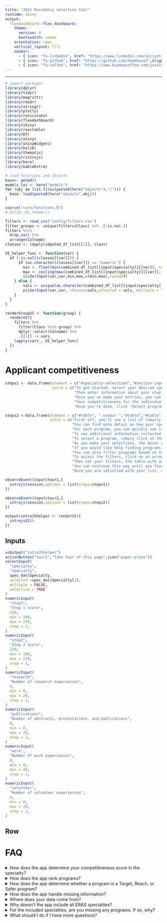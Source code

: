 ```yaml
---
title: "2021 Residency selection tool"
runtime: shiny
output:
  flexdashboard::flex_dashboard:
    theme:
      version: 4
      bootswatch: cosmo
    orientation: rows
    vertical_layout: fill
    navbar:
      - { icon: "fa-linkedin", href: "https://www.linkedin.com/in/justin-leder-3401904b/",align: right}
      - { icon: "fa-github", href: "https://github.com/homebase3",align: right}
      - { icon: "fa-coffee", href: "https://www.buymeacoffee.com/justinleder",align: right}
---
```


<style>
.html-widget.gauge {
  height: 100%; /*or try sth like 320px instead of 100%, whatever you prefer*/
}

.html-widget.gauge svg {
  height: 100%; /*or try sth like 320px instead of 100%, whatever you prefer*/
  margin-top: 0px;
  margin-bottom: 0px;
}

.btn-1 {
  background-color: #1F2041;
  color: #fff;
}
.btn-2 {
  background-color: #4B3F72;
  color: #fff;
}
.btn-3 {
  background-color: #119DA4;
  color: #fff;
}
.btn-4 {
  background-color: #19647E;
  color: #fff;
}

hr {
  border-top: none !important;
}

button {
  margin-bottom: 5px;
}

.accordion {
  background-color: #eee;
  color: #444;
  cursor: pointer;
  padding: 18px;
  width: 100%;
  text-align: left;
  border: none;
  outline: none;
  transition: 0.4s;
}

/* Add a background color to the button if it is clicked on (add the .active class with JS), and when you move the mouse over it (hover) */
.active1, .accordion:hover {
  background-color: #ccc;
}

/* Style the accordion panel. Note: hidden by default */
.panel1 {
  padding: 0 18px;
  background-color: white;
  display: none;
  overflow: hidden;
}

.accordion:after {
  content: '\02795'; /* Unicode character for "plus" sign (+) */
  font-size: 13px;
  color: #777;
  float: right;
  margin-left: 5px;
}

.active1:after {
  content: "\2796"; /* Unicode character for "minus" sign (-) */
}

</style>
<script>
var acc = document.getElementsByClassName("accordion");
var i;

for (i = 0; i < acc.length; i++) {
  acc[i].addEventListener("click", function() {
    /* Toggle between adding and removing the "active1" class,
    to highlight the button that controls the panel */
    this.classList.toggle("active1");

    /* Toggle between hiding and showing the active panel */
    var panel = this.nextElementSibling;
    if (panel.style.display === "block") {
      panel.style.display = "none";
    } else {
      panel.style.display = "block";
    }
  });
}
</script>

---

```r
# import packages
library(dplyr)
library(tidyr)
library(magrittr)
library(readr)
library(stringr)
library(plotly)
library(reticulate)
library(flexdashboard)
library(shiny)
library(reactable)
library(DT)
library(shiny)
library(shinyWidgets)
library(bslib)
library(thematic)
library(rintrojs)
library(here)
library(kableExtra)

# load functions and objects
base<- getwd()
models_loc <- here("models")
for (obj in list.files(paste0(here("objects"),"/"))) {
  base::load(paste0(here("objects",obj)))
}

source("core/functions.R")
# bslib::bs_themer()
```

<!-- ```{python import_models, context="setup", include = FALSE} -->
<!-- import turicreate as tc -->
<!-- models = dict() -->
<!-- for key in r.dat_list.keys(): -->
<!--   models[key] = tc.load_model(r.models_loc + '/' + key + '/') -->
<!-- ``` -->

```r
filters <- read_csv("config/filters.csv")
filter_groups <- unique(filters$Class) %>% .[!is.na(.)]
filters %<>%
  drop_na() %>%
  arrange(Colname)
classes <- lapply(imputed_df_list[[1]], class)
```

```r
UI_helper_func <- function(var) {
  if (!is.null(classes[[var]])) {
      if (as.character(classes[[var]]) == "numeric") {
        min <- floor(min(combined_df_list[[input$specialty]][[var]], na.rm = T))
        max <- ceiling(max(combined_df_list[[input$specialty]][[var]], na.rm = T))
        sliderInput(var,var,min,max,c(min,max),round=T)
    } else {
        vals <- unique(as.character(combined_df_list[[input$specialty]][[var]]))
        pickerInput(var,var, choices=vals,selected = vals, multiple = T, options=list(`liveSearch` = T, `actions-box` = TRUE,size = 10, `selected-text-format` = "count > 3"))
    }
  }
}

renderGroupUI <- function(group) {
  renderUI({
    filters %>%
      filter(Class %in% group) %>%
      dplyr::select(Colname) %>%
      .[[1]] -> vars_
    lapply(vars_, UI_helper_func)
  })
}
```

Applicant competitiveness
=======================

```r

steps1 <- data.frame(element = c("#specialty-selectized","#section-inputs","#section-overall-score","#step1Gauge", ".navbar"),
                     intro = c("To get started, select your desired specialty.",
                               "Then enter information about your step scores. Please note that these values are not logged or saved, and no one will have access to them other than you.",
                               "Once you've made your entries, you can see an assessment of your competitiveness in that specialty here versus matched applicants in the prior few years. This aggregates your scores on each individual components based on their relative importance accroding to program director surveys in your chosen specialty.",
                               "Your competitiveness for the individual components can also be found below. For example, this is your score based on your step 1 score alone",
                               "Once you're done, click 'Select programs' in the navbar to move to the next section. Give it a few seconds to load :)"))

steps2 <-data.frame(element = c("#table", ".navbar ","#table","#table","#table","#section-row-2",".btn",".section-inputs2","#UIProgram_basics","#UIProgram_basics","#UIProgram_basics","#UIbuttons"),
                    intro = c("First off, you'll see a list of (nearly) every program in your specialty. Programs are bucketted into \"Reach\", \"Target\", and \"Safer\" based on (1) your competitiveness in the specialty and (2) our assessment of the program based on applicant competitiveness, research quality, teaching quality, and patient outcomes. The initial order of the programs is based on this rank list, with the top program at the top.",
                              "You can find more detail on how your specialty was ranked by clicking \"More info on specialty ranking\" in the Navbar.",
                              "For each program, you can quickly see its details as well as links to all major relevant sites, including the Program website itself, Freida, AAMC, and Doximity where available.",
                              "To see additional information collected on an individual program, click the plus sign at the right of the table.",
                              "To select a program, simply click on the row in the table and it will highlight.",
                              "As you make your selections, the boxes at the top of the page will keep a tally of how many programs you've selected and at what level of competitiveness to help you craft a full, well-balanced program portfolio",
                              "If you would like help finding programs, click the \"Make recommendations and resort\" button. This will make recommendations based on a machine learning algorithm that tries to find similarities between your current selections and the other remaining programs. Once this loads, your current selections will be at the top, then the programs will be listed in the order of recommendation. I.e. the top recommended program will be first after your current selections.",
                              "You can also filter programs based on the menus contained below. These include all the traditional filters (e.g. Geography), but also some unique ones, including weather, cost of living, county health characteristics, and county divserity. We hope you find these useful.",
                              "To access the filters, click on an arrow to open the respective menu",
                              "Then set your filters, the table with automatically adjust, and don't worry, your prior selections will be saved, even if the filter removes them",
                              "You can continue this way until you find all your programs",
                              "Once you are satisfied with your list, click \"Download selections\" to dowload a csv file with all of the information about your chosen programs. Please note that the app will not save your selections ion, so make sure to do this to keep a record of your selection. Otherwise, you'll be starting from scratch the next time you open the app."))

observeEvent(input$tour1,{
  introjs(session,options = list(steps=steps1))
})

observeEvent(input$tour2,{
  introjs(session,options = list(steps=steps2))
})
```

```r
output$introJShelper <- renderUI({
  introjsUI()
})
```

Inputs {.sidebar}
------
```r
uiOutput("introJShelper")
actionButton("tour1","Take tour of this page",icon("paper-plane"))
selectInput(
  "specialty",
  "Specialty",
  spec_dat$Specialty,
  selected =spec_dat$Specialty[1],
  multiple = FALSE,
  selectize = TRUE
)
numericInput(
  "step1",
  "Step 1 score",
  220,
  min = 190,
  max = 270,
  step = 1,
)
numericInput(
  "step2",
  "Step 2 score",
  220,
  min = 190,
  max = 270,
  step = 1,
)
numericInput(
  "research",
  "Number of research experiences",
  0,
  min = 0,
  max = 20,
  step = 1,
)
numericInput(
  "publications",
  "Number of abstracts, presentations, and publications",
  0,
  min = 0,
  max = 20,
  step = 1,
)
numericInput(
  "work",
  "Number of work experiences",
  0,
  min = 0,
  max = 20,
  step = 1,
)
numericInput(
  "volunteer",
  "Number of volunteer experiences",
  0,
  min = 0,
  max = 20,
  step = 1,
)
```

Row {data-height=300}
----

<!-- ### Overall score -->
<!-- ```{r, context="server"} -->
<!-- output$valuebox <- renderValueBox({ -->
<!--   c(input$step1, input$step2, input$research, input$publications, input$work, input$volunteer) %>% -->
<!--     score_overall(., input$specialty, spec_dat,dists,PD_Survey_weights) %>% -->
<!--     `*`(100) -> score -->
<!--   col <- if_else(score >= 50, "#3fb618", if_else(score >= 20, "#ff7518", "#ff0039")) -->
<!--   score %>% -->
<!--     round(.) %>% -->
<!--     scales::ordinal(.) %>% -->
<!--     tags$p(., style = "font-size: 200%; color: #fff") %>% -->
<!--     valueBox(., caption = tags$p(paste0("percentile overall in ",input$specialty),style = "font-size: 150%; color: #fff"), icon = 'fa-star', color = col, href = NULL) -->
<!-- }) -->
<!-- ``` -->

<!-- ```{r, context="render"} -->
<!-- valueBoxOutput("valuebox") -->
<!-- ``` -->

<!-- Row {data-height=300} -->
<!-- ---- -->

<!-- ### Step 1 score -->

<!-- ```{r, context="server"} -->
<!-- output$step1Gauge<- renderGauge({ -->
<!--   score_step1(input$step1,input$specialty, spec_dat,dists)%>% -->
<!--     `*`(100) %>% -->
<!--     round(.) %>% -->
<!--     gauge(.,0,100, label = "Percentile", sectors = gaugeSectors(success = c(50,100), -->
<!--                                                                 warning = c(20,50), -->
<!--                                                                 danger = c(0,20), -->
<!--                                                                 colors = c("success", "warning","danger"))) -->
<!-- }) -->
<!-- ``` -->

<!-- ```{r, context="render"} -->
<!-- gaugeOutput("step1Gauge") -->
<!-- ``` -->

<!-- ### Step 2 score -->

<!-- ```{r, context="server"} -->
<!-- output$step2Gauge <- renderGauge({ -->
<!--   score_step2(input$step2,input$specialty, spec_dat,dists)%>% -->
<!--     `*`(100) %>% -->
<!--     round(.) %>% -->
<!--     gauge(.,0,100, label = "Percentile", sectors = gaugeSectors(success = c(67,100), -->
<!--                                                                 warning = c(33,67), -->
<!--                                                                 danger = c(0,33), -->
<!--                                                                 colors = c("success", "warning","danger"))) -->
<!-- }) -->
<!-- ``` -->

<!-- ```{r, context="render"} -->
<!-- gaugeOutput("step2Gauge") -->
<!-- ``` -->

<!-- Row {data-height=400} -->
<!-- ---- -->

<!-- ### Number of research experiences -->

<!-- ```{r, context="server"} -->
<!-- output$researchGauge <- renderGauge({ -->
<!--   score_research(input$research,input$specialty, spec_dat,dists)%>% -->
<!--     `*`(100) %>% -->
<!--     round(.) %>% -->
<!--     gauge(.,0,100, label = "Percentile", sectors = gaugeSectors(success = c(67,100), -->
<!--                                                                 warning = c(33,67), -->
<!--                                                                 danger = c(0,33), -->
<!--                                                                 colors = c("success", "warning","danger"))) -->
<!-- }) -->
<!-- ``` -->

<!-- ```{r, context="render"} -->
<!-- gaugeOutput("researchGauge") -->
<!-- ``` -->

<!-- ### Number of abstracts, presentations, and publications -->

<!-- ```{r, context="server"} -->
<!-- output$publicationsGauge <- renderGauge({ -->
<!--   score_publications(input$publications,input$specialty, spec_dat,dists)%>% -->
<!--     `*`(100) %>% -->
<!--     round(.) %>% -->
<!--     gauge(.,0,100, label = "Percentile", sectors = gaugeSectors(success = c(67,100), -->
<!--                                                                 warning = c(33,67), -->
<!--                                                                 danger = c(0,33), -->
<!--                                                                 colors = c("success", "warning","danger"))) -->
<!-- }) -->
<!-- ``` -->

<!-- ```{r, context="render"} -->
<!-- gaugeOutput("publicationsGauge") -->
<!-- ``` -->

<!-- ### Number of work experiences -->

<!-- ```{r, context="server"} -->

<!-- output$workGauge <- renderGauge({ -->
<!--   score_work(input$work,input$specialty, spec_dat,dists)%>% -->
<!--     `*`(100) %>% -->
<!--     round(.) %>% -->
<!--     gauge(.,0,100, label = "Percentile", sectors = gaugeSectors(success = c(67,100), -->
<!--                                                                 warning = c(33,67), -->
<!--                                                                 danger = c(0,33), -->
<!--                                                                 colors = c("success", "warning","danger"))) -->
<!-- }) -->
<!-- ``` -->

<!-- ```{r, context="render"} -->
<!-- gaugeOutput("workGauge") -->
<!-- ``` -->

<!-- ### Number of volunteer experiences -->

<!-- ```{r, context="server"} -->
<!-- output$volunteerGauge <- renderGauge({ -->
<!--   score_volunteer(input$volunteer,input$specialty, spec_dat,dists)%>% -->
<!--     `*`(100) %>% -->
<!--     round(.) %>% -->
<!--     gauge(.,0,100, label = "Percentile", sectors = gaugeSectors(success = c(67,100), -->
<!--                                                                 warning = c(33,67), -->
<!--                                                                 danger = c(0,33), -->
<!--                                                                 colors = c("success", "warning", -->
<!--                                                                            "danger"))) -->
<!-- }) -->
<!-- ``` -->

<!-- ```{r, context="render"} -->
<!-- gaugeOutput("volunteerGauge") -->
<!-- ``` -->

<!-- Select programs -->
<!-- ================ -->

<!-- Input {.sidebar data-width=300} -->
<!-- -------------------- -->

<!-- ```{r, context="server"} -->
<!-- output$UIbuttons <- renderUI({ -->
<!--   list( -->
<!--   actionButton("button","Make recommendations and resort"), -->
<!--   actionButton("tour2","Take tour of this page",icon("paper-plane")), -->
<!--   downloadButton("downloadData", "Download selections") -->
<!--   ) -->
<!-- }) -->
<!-- ``` -->

<!-- ```{r, context="render"} -->
<!-- uiOutput("UIbuttons") -->
<!-- ``` -->

<!-- <details> -->

<!-- <summary>Program basics</summary> -->
<!-- ```{r, context='server'} -->
<!-- output$UIProgram_basics<- renderGroupUI('Program basics') -->
<!-- ``` -->

<!-- ```{r, context='render'} -->
<!-- uiOutput('UIProgram_basics') -->
<!-- ``` -->
<!-- </details> -->

<!-- <details> -->
<!-- <summary>Geography</summary> -->
<!-- ```{r, context='server'} -->
<!-- output$UIGeography<- renderGroupUI('Geography') -->
<!-- ``` -->

<!-- ```{r, context='render'} -->
<!-- uiOutput('UIGeography') -->
<!-- ``` -->
<!-- </details> -->

<!-- <details> -->
<!-- <summary>Resident demographics</summary> -->
<!-- ```{r, context='server'} -->
<!-- output$UIResident_demographics<- renderGroupUI('Resident demographics') -->
<!-- ``` -->

<!-- ```{r, context='render'} -->
<!-- uiOutput('UIResident_demographics') -->
<!-- ``` -->
<!-- </details> -->

<!-- <details> -->
<!-- <summary>Accreditation</summary> -->
<!-- ```{r, context='server'} -->
<!-- output$UIAccreditation<- renderGroupUI('Accreditation') -->
<!-- ``` -->

<!-- ```{r, context='render'} -->
<!-- uiOutput('UIAccreditation') -->
<!-- ``` -->
<!-- </details> -->

<!-- <details> -->
<!-- <summary>Program size</summary> -->
<!-- ```{r, context='server'} -->
<!-- output$UIProgram_size<- renderGroupUI('Program size') -->
<!-- ``` -->

<!-- ```{r, context='render'} -->
<!-- uiOutput('UIProgram_size') -->
<!-- ``` -->
<!-- </details> -->

<!-- <details> -->
<!-- <summary>Applicant competitiveness</summary> -->
<!-- ```{r, context='server'} -->
<!-- output$UIApplicant_competitiveness<- renderGroupUI('Applicant competitiveness') -->
<!-- ``` -->

<!-- ```{r, context='render'} -->
<!-- uiOutput('UIApplicant_competitiveness') -->
<!-- ``` -->
<!-- </details> -->

<!-- <details> -->
<!-- <summary>International student considerations</summary> -->
<!-- ```{r, context='server'} -->
<!-- output$UIInternational_student_considerations<- renderGroupUI('International student considerations') -->
<!-- ``` -->

<!-- ```{r, context='render'} -->
<!-- uiOutput('UIInternational_student_considerations') -->
<!-- ``` -->
<!-- </details> -->

<!-- <details> -->
<!-- <summary>Program experience</summary> -->
<!-- ```{r, context='server'} -->
<!-- output$UIProgram_experience<- renderGroupUI('Program experience') -->
<!-- ``` -->

<!-- ```{r, context='render'} -->
<!-- uiOutput('UIProgram_experience') -->
<!-- ``` -->
<!-- </details> -->

<!-- <details> -->
<!-- <summary>Research</summary> -->
<!-- ```{r, context='server'} -->
<!-- output$UIResearch<- renderGroupUI('Research') -->
<!-- ``` -->

<!-- ```{r, context='render'} -->
<!-- uiOutput('UIResearch') -->
<!-- ``` -->
<!-- </details> -->

<!-- <details> -->
<!-- <summary>Teaching</summary> -->
<!-- ```{r, context='server'} -->
<!-- output$UITeaching<- renderGroupUI('Teaching') -->
<!-- ``` -->

<!-- ```{r, context='render'} -->
<!-- uiOutput('UITeaching') -->
<!-- ``` -->
<!-- </details> -->

<!-- <details> -->
<!-- <summary>Weather</summary> -->
<!-- ```{r, context='server'} -->
<!-- output$UIWeather<- renderGroupUI('Weather') -->
<!-- ``` -->

<!-- ```{r, context='render'} -->
<!-- uiOutput('UIWeather') -->
<!-- ``` -->

<!-- </details> -->

<!-- <details> -->
<!-- <summary>Cost of living</summary> -->
<!-- ```{r, context='server'} -->
<!-- output$UICost_of_living<- renderGroupUI('Cost of living') -->
<!-- ``` -->

<!-- ```{r, context='render'} -->
<!-- uiOutput('UICost_of_living') -->
<!-- ``` -->
<!-- </details> -->

<!-- <details> -->
<!-- <summary>County health characteristics</summary> -->
<!-- ```{r, context='server'} -->
<!-- output$UICounty_health_characteristics<- renderGroupUI('County health characteristics') -->
<!-- ``` -->

<!-- ```{r, context='render'} -->
<!-- uiOutput('UICounty_health_characteristics') -->
<!-- ``` -->
<!-- </details> -->

<!-- <details> -->
<!-- <summary>County demographics</summary> -->
<!-- ```{r, context='server'} -->
<!-- output$UICounty_demographics<- renderGroupUI('County demographics') -->
<!-- ``` -->

<!-- ```{r, context='render'} -->
<!-- uiOutput('UICounty_demographics') -->
<!-- ``` -->
<!-- </details> -->

<!-- <details> -->
<!-- <summary>Hospital outcomes</summary> -->
<!-- ```{r, context='server'} -->
<!-- output$UIHospital_outcomes<- renderGroupUI('Hospital outcomes') -->
<!-- ``` -->

<!-- ```{r, context='render'} -->
<!-- uiOutput('UIHospital_outcomes') -->
<!-- ``` -->
<!-- </details> -->

<!-- Row {data-height=50} -->

<!-- ----- -->

<!-- ```{r server_logic, context="server", include = F} -->
<!-- # keep track of selections -->
<!-- `%notin%` <- Negate(`%in%`) -->

<!-- #initialize reactive vals -->
<!-- to_join <- reactiveVal(data.frame(ID = "", recommend_rank=0)) -->
<!-- selectedID_list <- reactiveVal() -->
<!-- selectedIDs <- reactiveVal() -->
<!-- difficulty_counts <- reactiveVal(list("Reach" = 0,"Target" = 0, "Safer" = 0)) -->
<!-- df_save <- reactiveVal() -->

<!-- # initialize global variables -->

<!-- hardcode_selectedIDs <- NULL -->

<!-- #log selections -->

<!-- observeEvent(input$table_row_last_clicked,{ -->
<!--   ID <- combined_df_list[[input$specialty]] %>% -->
<!--     arrange(Overall_rank) %>% -->
<!--     .[input$table_row_last_clicked,"ID"] %>% -->
<!--     as.character(.) -->

<!--   if (ID %notin% names(selectedID_list())) { -->
<!--     lis_ <- selectedID_list() -->
<!--     lis_[[ID]] <- 1 -->
<!--     selectedID_list(lis_) -->
<!--   } else { -->
<!--     lis_ <- selectedID_list() -->
<!--     lis_[[ID]] <- lis_[[ID]] + 1 -->
<!--     selectedID_list(lis_) -->
<!--   } -->

<!--   newVal <- names(selectedID_list())[as.vector(unlist(lapply(selectedID_list(),function(i) mod(i,2)==1)))] -->
<!--   selectedIDs(newVal) -->
<!--   harcode_selectedIDs <<- selectedIDs() -->

<!--   #make scoring calculations -->

<!--   score <- c(input$step1, input$step2, input$research, input$publications, input$work, input$volunteer) %>% -->
<!--     score_overall(., input$specialty, spec_dat,dists,PD_Survey_weights) -->
<!--   safer <- pnorm(qnorm(score) - input$rangeset) -->
<!--   reach <- pnorm(qnorm(score) + input$rangeset) -->

<!--   combined_df_list[[input$specialty]] %>% -->
<!--     mutate(Range = if_else(Overall_percentile > reach, "Reach", if_else(Overall_percentile > safer, "Target","Safer")), .before=1) %>% -->
<!--     filter(ID %in% selectedIDs()) %>% -->
<!--     dplyr::select(Range) %>% -->
<!--     table(.) -> value_counts -->
<!--   new_lis <- list("Reach" = 0,"Target" = 0, "Safer" = 0) -->
<!--   for (name in c("Reach","Target","Safer")) { -->
<!--     if (name %in% names(value_counts)) { -->
<!--       new_lis[[name]] <- value_counts[[name]][[1]] -->
<!--     } -->
<!--   } -->
<!--   difficulty_counts(new_lis) -->

<!--   #prepare download helper -->
<!--   data <- reactive({ -->
<!--     out <- df_save() -->
<!--     out %>% -->
<!--       filter(ID %in% selectedIDs()) -->
<!--   }) -->
<!--   output$downloadData <- downloadHandler( -->
<!--     filename = function() { -->
<!--       paste0(Sys.Date(), "_output.csv") -->
<!--     }, -->
<!--     content = function(file) { -->
<!--       vroom::vroom_write(data(), file, delim = ",") -->
<!--     } -->
<!-- ) -->
<!-- }) -->

<!-- #reinitialize selections if specialty is switched or if bucketing cut-offs are updated -->
<!-- observeEvent(input$specialty,{ -->
<!--   selectedID_list(list()) -->
<!--   selectedIDs(c()) -->
<!--   difficulty_counts(list("Reach" = 0,"Target" = 0, "Safer" = 0)) -->
<!-- }) -->

<!-- observeEvent(input$rangeset,{ -->
<!--   selectedID_list(list()) -->
<!--   selectedIDs(c()) -->
<!--   difficulty_counts(list("Reach" = 0,"Target" = 0, "Safer" = 0)) -->
<!-- }) -->
<!-- ``` -->

<!-- ### Reach program -->

<!-- ```{r, context="server"} -->

<!-- output$valuebox_reach <- renderValueBox({ -->
<!--     valueBox(tags$p(difficulty_counts()[["Reach"]], style = "font-size: 150%; color: #fff"), caption = tags$p(paste0("target programs selected"), style = "font-size: 150%; color: #fff"), color = "info", href = NULL) -->
<!-- }) -->
<!-- ``` -->

<!-- ```{r, context="render"} -->
<!-- valueBoxOutput("valuebox_reach") -->
<!-- ``` -->

<!-- ### Target program -->

<!-- ```{r, context="server"} -->
<!-- output$valuebox_target <- renderValueBox({ -->
<!--     valueBox(tags$p(difficulty_counts()[["Target"]], style = "font-size: 150%; color: #fff"), caption = tags$p(paste0("target programs selected"),style = "font-size: 150%; color: #fff"), color = "warning", href = NULL) -->
<!-- }) -->
<!-- ``` -->

<!-- ```{r, context="render"} -->
<!-- valueBoxOutput("valuebox_target") -->
<!-- ``` -->

<!-- ### Safer program -->

<!-- ```{r, context="server"} -->
<!-- output$valuebox_safer <- renderValueBox({ -->
<!--     valueBox(tags$p(difficulty_counts()[["Safer"]], style = "font-size: 150%; color: #fff"), caption = tags$p(paste0("safer programs selected"),style = "font-size: 150%; color: #fff"), color = "success", href = NULL) -->
<!-- }) -->
<!-- ``` -->

<!-- ```{r, context="render"} -->
<!-- valueBoxOutput("valuebox_safer") -->
<!-- ``` -->

<!-- Row {data-height=900} -->

<!-- ----- -->

<!-- ### -->

<!-- ```{r, context="server"} -->
<!-- observeEvent(input$button,{ -->
<!--   #join recommendations to the dataframe -->
<!--   inter <- py$models[[input$specialty]]$recommend_from_interactions(observed_items=as.list(selectedIDs()),k=as.integer(1000))$to_dataframe()[,] %>% -->
<!--     as.data.frame(.) %>% -->
<!--     rename(recommend_rank = rank) -->
<!--   to_join(inter) -->
<!-- }) -->

<!-- output$table <- DT::renderDT({ -->
<!--   #make scoring calculations -->
<!--   score <- c(input$step1, input$step2, input$research, input$publications, input$work, input$volunteer) %>% -->
<!--     score_overall(., input$specialty, spec_dat,dists,PD_Survey_weights) -->
<!--   safer <- pnorm(qnorm(score) - input$rangeset) -->
<!--   reach <- pnorm(qnorm(score) + input$rangeset) -->

<!--   #build core dataframe -->
<!--   df <- combined_df_list[[input$specialty]] %>% -->
<!--     arrange(Overall_rank) %>% -->
<!--     mutate(Range = if_else(Overall_percentile > reach, "Reach", if_else(Overall_percentile > safer, "Target","Safer")), .before=1) %>% -->
<!--     mutate(`Program website` = if_else(is.na(`Program website`),as.character(NA),paste0('<a style="font-size:100%" href="', `Program website`,'" target="_blank" class="btn btn-1">Link</a>'))) %>% -->
<!--     mutate(`Freida` = if_else(is.na(`ID`),as.character(NA),paste0('<a style="font-size:100%" href="https://freida.ama-assn.org/program/', `ID`,'" target="_blank" class="btn btn-2">Link</a>'))) %>% -->
<!--     mutate(`AAMC link` = if_else(is.na(`AAMC link`),as.character(NA),paste0('<a style="font-size:100%" href="', `AAMC link`,'" target="_blank" class="btn btn-3">Link</a>'))) %>% -->
<!--     mutate(`Doximity link` = if_else(is.na(`Doximity link`),as.character(NA),paste0('<a style="font-size:100%" href="', `Doximity link`,'" target="_blank" class="btn btn-4">Link</a>'))) %>% -->
<!--     relocate(City, .after=`Residency program name`) -->

<!--   #filter core dataframe -->
<!--   for (group in filter_groups) { -->
<!--     vars_ <- filters %>% -->
<!--       filter(Class == group) %>% -->
<!--       dplyr::select(Colname) %>% -->
<!--       .[[1]] -->
<!--     for (var in vars_) { -->
<!--       if (!is.null(classes[[var]])) { -->
<!--         if (classes[[var]] %in% c("character","factor")) { -->
<!--           df %<>% -->
<!--             filter_at(vars(var), any_vars((. %in% input[[var]]))) -->
<!--           } else { -->
<!--             df %<>% -->
<!--               filter_at(vars(var), any_vars((. >= input[[var]][1] & . <= input[[var]][2]))) -->
<!--           } -->
<!--       } -->
<!--     } -->
<!--   } -->

<!--   # create and style DR -->
<!--   val <- to_join() -->
<!--   vis <- c("Range","Residency program name", "City", "State", "Overall rank","Program website","Freida","AAMC link","Doximity link", "# Residents on Duty Year 1","Range of average USMLE Step 1 score of current residents") -->
<!--   df %<>% -->
<!--     dplyr::select(.,-any_of(c("recommend_rank"))) %>% -->
<!--     left_join(.,val,by="ID")  %>% -->
<!--     relocate(any_of(vis)) -->

<!--   # create helper to move selected items to the top -->
<!--   df$prev_select <- if_else(df$ID %in% isolate(selectedIDs()),c(TRUE),c(FALSE)) -->

<!--   # select previous rows -->
<!--   selectedRows <- which(df$ID %in% isolate(selectedIDs())) -->

<!--   # find columns to hide -->
<!--   to_hide1 <- which(str_detect(colnames(df),"_1")) -->
<!--   to_hide2 <- which(colnames(df) %in% c("score","recommend_rank","prev_select","Specialty")) -->
<!--   to_hide3 <- which(str_detect(colnames(df),"_percentile")) -->

<!--   # find colnames to color -->

<!--   from_color <- colSums(is.na(df)) %>% -->
<!--     .[.>0] %>% -->
<!--     names(.) %>% -->
<!--     .[!is.na(str_locate(.,"_1")[,1])] -->

<!--   to_color <- from_color %>% -->
<!--     str_sub(.,1,-3) -->

<!--   # save df for downloading -->
<!--   df_save(df) -->

<!--   # prepare colname changes -->

<!--   colname_change_list = list() -->
<!--   colname_change_list[["Program website"]] <- "Program" -->
<!--   colname_change_list[["AAMC link"]] <- "AAMC" -->
<!--   colname_change_list[["Doximity link"]] <- "Doximity" -->
<!--   colname_change_list[["# Residents on Duty Year 1"]] <- "# Year 1 Residents" -->
<!--   colname_change_list[["Range of average USMLE Step 1 score of current residents"]] <- "Current residents Step 1 range" -->
<!--   colname_change_vec <- as.numeric(lapply(names(colname_change_list), function(i) which(colnames(df) == i) + 1)) -->
<!--   names(colname_change_vec) <- as.character(colname_change_list) -->

<!--   #adjust to_color for new column names -->
<!--   replace_indices_base <- sapply( names(colname_change_list), function(i) which(to_color == i)) %>% -->
<!--     as.numeric(.) -->
<!--   replace_indices_non_na <- replace_indices_base %>% -->
<!--     is.na(.) %>% -->
<!--     as.numeric(.) %>% -->
<!--     multiply_by(-1) %>% -->
<!--     add(1) %>% -->
<!--     as.logical(.) %>% -->
<!--     which(.) -->
<!--   to_color <- replace(to_color, replace_indices_base[replace_indices_non_na], as.character(colname_change_list)[replace_indices_non_na]) -->

<!--   # wrap column names and adjust variable names accordingly -->
<!--   colnames(df) %<>% wrap_title -->
<!--   to_color %<>% wrap_title -->
<!--   from_color %<>% wrap_title -->
<!--   names(colname_change_vec) %<>% wrap_title -->

<!--   # mutate NAs and round numbers -->
<!--   df %<>% -->
<!--     mutate_at(vars(contains("_1")), ~as.numeric(is.na(.))) %>% -->
<!--     mutate_if(is.numeric, ~round(.,2)) -->

<!--   # get full colnames -->
<!--   colnames(df) -->

<!--   # create datatable -->
<!--   datatable(df, escape = F, -->
<!--             colnames = colname_change_vec, -->
<!--             options= list(autoWidth = TRUE, -->
<!--                           pageLength = 10, -->
<!--                           lengthMenu = c(6, 8, 10, 12), -->
<!--                           columnDefs = list(list(visible=FALSE, targets=c(to_hide1,to_hide2,to_hide3))), -->
<!--                           order = list(list(ncol(df),'desc'),list(ncol(df)-1,'asc')), -->
<!--                           displayStart=floor(length(selectedRows)/10)*10, -->
<!--                           scrollX = TRUE, -->
<!--                           fixedColumns = list(leftColumns = 3)), -->
<!--             extensions = 'FixedColumns', -->
<!--             class = "display nowrap", -->
<!--             selection = list(mode = "multiple", target = "row", selected = selectedRows)) %>% -->
<!--     formatStyle(.,"Range", backgroundColor = styleEqual(c("Reach","Target","Safer"), c("#9954bb", "#ff7518","#3fb618")), color = styleEqual(c("Reach","Target","Safer"), c("#fff", "#fff","#fff"))) %>% -->
<!--     formatStyle(.,columns = to_color,valueColumns = from_color,color = styleEqual(c(1),c("#ff0039"))) %>% -->
<!--     formatStyle(.,columns = 1:ncol(df), fontSize = '100%') -->
<!--   } -->
<!-- ) -->
<!-- ``` -->

<!-- ```{r, context="render"} -->
<!-- #output DT -->
<!-- DTOutput("table") -->
<!-- ``` -->

<!-- > Red text indicates values imputed through machine learning. -->

FAQ
===

###

<details>
<summary> How does the app determine your competitiveness score in the specialty?</summary>

In short, the app compares you to matched applicants in the specialty
you've chosen:

<ul>
<li>Your step 1 score</li>
<li>Your step 2 score</li>
<li>Your number of research experiences </li>
<li>Your number of publications </li>
<li>Your number of work experiences </li>
<li>Your number of volunteer experiences </li>
</ul>

Specifically, we compare your inputed scores and experiences to data provided by the AAMC on the [scores](https://www.aamc.org/data-reports/students-residents/interactive-data/report-residents/2020/table-b2-usmle-step-1-and-step-2-ck-scores-first-year-residents-specialty), and [experiences](https://www.aamc.org/data-reports/students-residents/interactive-data/report-residents/2020/table-b1-test-scores-and-experiences-first-year-residents-specialty) of matched applicants in your chosen specialty:

To come up with an aggregate score, we weight the six metrics above
based on [feedback provided by program
directors](https://mk0nrmp3oyqui6wqfm.kinstacdn.com/wp-content/uploads/2020/08/2020-PD-Survey.pdf)
on which factors matter most in selecting candidates to interview.

```r
output$text1 <- renderText({
  paste0("For your chosen specialty of ", input$specialty,", the factors are weighted as follows:")
})
```

```r
textOutput("text1")
```

```r
output$kable_factors <- function() {
  req(input$specialty)
  PD_Survey_weights %>% 
    filter(Specialty == input$specialty) %>% 
    t() %>% 
    as.data.frame(.) %>% 
    janitor::row_to_names(.,1) %>% 
    rename(Weights = 1) %>% 
    mutate_at(1, as.numeric) %>% 
    mutate_at(1, scales::percent) %>% 
    kbl(.) %>% 
    kable_styling(.)
}
```

```r
tableOutput("kable_factors")
```

</details>

<details>
<summary>How does the app rank programs?</summary>

Program ranking is a bit more complicated. It's a weighted averaged of many factors. 30% of the ranking is tied to same six applicant competitive measures used to determine individual competitiveness. This is done by looking at the data each program provides on their respective residents. Note that programs don't provide data on Step 2 scores, so Step 1 scores are used as a proxy for both. 

The other 70% of the ranking is tied to remaining applicant characteristics, program selectivity, the quality of care at the hospital, research funding at the hospital, and teaching quality at the hospital, measured by board scores in common specialties. 

```r
output$text2 <- renderText({
  paste0("For your chosen specialty of ", "Anesthesiology",", the factors are weighted as follows:")
})
```

```r
textOutput("text2")
```

```r
output$kable_factors2 <- function() {
  req(input$specialty)
  categories <- c(rep("Applicant competitiveness (core)",5),
                  rep("Applicant competitiveness (other)",3),
                  rep("Program selectivity",3),
                  rep("Care quality",7),
                  rep("Research quality",3),
                  rep("Teaching quality",5)
                  )
  ranking_weights %>% 
    filter(Specialty == "Anesthesiology") %>% 
    t() %>% 
    as.data.frame(.) %>% 
    janitor::row_to_names(.,1) %>% 
    rename(Weight = 1) %>% 
    mutate_at(1, as.numeric) %>%
    tibble::rownames_to_column(.,"Metric") %>% 
    mutate(Category = categories,.before=1) -> save
  
  save %>% 
    group_by(Category) %>% 
    summarize(`Total weight`=sum(Weight)) %>% 
    left_join(save,.) %>% 
    relocate(`Total weight`,.after=Category) %>% 
    mutate_at(vars(all_of(c("Total weight","Weight"))), ~scales::percent(., accuracy = 0.1)) %>% 
    kbl(.) %>% 
    kableExtra::collapse_rows(.,columns = 1:2, valign = 'middle') %>%
    kable_styling(.) 
}
```

```r
tableOutput("kable_factors2")
```
</details>

<details>
<summary>How does the app determine whether a program is a Target, Reach, or Safer program?</summary>

```r
output$text3 <- renderText({
  paste0("In short, it merges your own competitiveness with the school rankings above. Since both are ranked on a percentile scale between 0 and 1, a simple suggestion might be to set the Target range at ±x percentile of your competitiveness score. But this has a major flaw: there are many more successful applicants near the middle of the distribution. Because these applicants are more similar to each other, the Target range should be wider. Effectively, they look similar to other applicants at a larger portion of schools than at either end (low or high) of the distribution.\n\n","Instead, the app translates your competitiveness score and the school rankings in terms of the normal distibution. It arbitrarily considers any school with a rating within ±",input$rangeset, " standard deviations of your score to be in the Target range. Anything below is considered Safer and above is considered a Reach. You can adjust this setting below.\n\n")
})
```

```r
textOutput("text3")
```

```r
sliderInput("rangeset", "Target range set at ±x standard deviations",0,1,0.4)
```

```r
output$text4 <- renderText({
  score <- c(input$step1, input$step2, input$research, input$publications, input$work, input$volunteer) %>%
    score_overall(., input$specialty, spec_dat,dists,PD_Survey_weights)
  safer <- pnorm(qnorm(score) - input$rangeset)
  reach <- pnorm(qnorm(score) + input$rangeset)
  paste0("For example, based on the information you've provided and your chosen specialty of ","Anesthesiology",", you rank at the ",scales::ordinal(100*score)," percentile in your specialty. As shown in the chart below, this sets your Target range for schools ranked between the ", scales::ordinal(100*safer), "percentile and the ", scales::ordinal(100*reach)," percentile. Anything above the ",scales::ordinal(100*reach), " is considerded a reach, and anything below ",scales::ordinal(100*safer), "is considered Safer.\n\n")
})
```


```r
textOutput("text4")
```
<br>
If you prefer to think visually, the chart below indicates where you sit within the distribution:

```r
output$gg <- renderPlotly({
  score <- c(input$step1, input$step2, input$research, input$publications, input$work, input$volunteer) %>%
    score_overall(., input$specialty, spec_dat,dists,PD_Survey_weights)
  safer <- qnorm(score) - input$rangeset
  reach <- qnorm(score) + input$rangeset
  actual <- qnorm(score)
  lbound <- min(-3,safer)
  ubound <- max(3, reach)
  ggplot(data = data.frame(x = c(lbound,ubound)), aes(x)) +
    stat_function(aes(fill = "Safer"), xlim = c(lbound, safer), fun = dnorm, n = 101, args = list(mean = 0, sd = 1), geom="area") +
    stat_function(aes(fill = "Target"), xlim = c(safer, reach), fun = dnorm, n = 101, args = list(mean = 0, sd = 1), geom="area") +
    stat_function(aes(fill = "Reach"), xlim = c(reach, ubound), fun = dnorm, n = 101, args = list(mean = 0, sd = 1), geom="area") +
    xlim(lbound-1, ubound+1) +
    ylab("") +
    xlab("Standard deviations from mean") +
    scale_fill_manual(values = c("#9954bb","#3fb618","#ff7518")) +
    geom_point(data=data.frame(x=actual,y=dnorm(actual)), aes(x=x, y=y), color="blue") + 
    geom_text(data=data.frame(x=actual,y=dnorm(actual)), aes(x=x, y=y, label=paste0("You: ",scales::ordinal(score*100), " percentile")), color="blue", nudge_x = if_else(actual>0,0.6,-0.6)) +
    geom_point(data=data.frame(x=safer,y=dnorm(safer)), aes(x=x, y=y), color="#3fb618") + 
    geom_text(data=data.frame(x=safer+if_else(safer>0,.1,-.1),y=dnorm(safer)), aes(x=x, y=y, label=paste0(scales::ordinal(pnorm(safer)*100), " percentile")), color="#3fb618", nudge_x = if_else(safer>0,0.45,-0.45)) +
    geom_point(data=data.frame(x=reach,y=dnorm(reach)), aes(x=x, y=y), color="#9954bb") + 
    geom_text(data=data.frame(x=reach+if_else(reach>0,.1,-.1),y=dnorm(reach)), aes(x=x, y=y, label=paste0(scales::ordinal(pnorm(reach)*100), " percentile")), color="#9954bb", nudge_x = if_else(reach>0,0.45,-0.45)) +
    guides(fill=guide_legend(title="Category")) +
    theme(axis.ticks.y = element_blank(), axis.text.y = element_blank()) -> gg 
ggplotly(gg)
})
```

```r
plotlyOutput("gg", width="400px")
```

</details>

<details>
<summary>How does the app handle missing information?</summary>

Data is missing from the app for two reasons:
- Programs did not provide relevant info (e.g. step scores) to the AAMC
- Auxiliary information (e.g. Medicare Hospital data) could not be joined to the underlying program data due to an inadequate match

```r
output$text5 <- renderText({
  missing <- sum(is.na(dat_list[[input$specialty]]))
  total <- nrow(dat_list) * (ncol(dat_list)-2) #subtract two due to name and ID
   paste0("Note that this is common, but not alarmingly so. In your chosen specialty of ",input$specialty," approximately ",scales::percent(missing/total), "Unfortunately, this still presents a significant issue in ranking schools, since missing data would interfere with the ranking algorithm above. Fortunately, missing data is a well studied phenomenon. This app uses random forest imputation, a nonlinear machine learning algorithm, to help fill in the blanks. In the main program table on the \"Select programs\" tab, all imputed values are marked in red for transparency.")
})
```

```r
textOutput("text5")
```
</details>

<details>
<summary>Where does your data come from?</summary>
</details>

<details>
<summary>Why doesn't the app include all ERAS specialties?</summary>
</details>

<details>
<summary>For the included specialties, are you missing any programs. If so, why? </summary>
</details>

<details>
<summary>What should I do if I have more questions? </summary>
</details>
